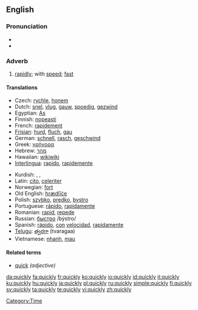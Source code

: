==English==

{{rank|step|turning|village|813|quickly|lie|supposed|original}}

===Pronunciation===
*{{IPA|/ˈkwɪkli/}}
*{{audio|en-us-quickly.ogg|Audio (US)}}

===Adverb===
{{en-adv}}

# [[rapidly]]; with [[speed]]; [[fast]]

====Translations====
{{top}}
*Czech: [[rychle]], [[honem]]
*Dutch: [[snel]], [[vlug]], [[gauw]], [[spoedig]], [[gezwind]]
*Egyptian: [[As]]
*Finnish: [[nopeasti]]
*French: [[rapidement]]
*[[Frisian]]: [[hurd]], [[fluch]], [[gau]]
*German: [[schnell]], [[rasch]], [[geschwind]]
*Greek: [[γρήγορα]]
*Hebrew: [[מהר]]
*Hawaiian: [[wikiwiki]]
*[[Interlingua]]: [[rapido]], [[rapidemente]]
{{mid}}
*Kurdish: {{KUchar|[[به‌هه‌ڵه‌داوان]]}}, {{KUchar|[[به‌ په‌له‌وه‌]]}}, {{KUchar|[[به‌گورجی]]}}
*Latin: [[cito]], [[celeriter]]
*Norwegian: [[fort]]
*Old English: [[hrædlice|hrædlīċe]]
*Polish: [[szybko]], [[prędko]], [[bystro]]
*Portuguese: [[rápido]], [[rapidamente]]
*Romanian: [[rapid]], [[repede]]
*Russian: [[быстро]] /býstro/
*Spanish: [[rápido]], [[con]] [[velocidad]], [[rapidamente]]
*[[Telugu]]: [[త్వరగా]] (tvaragaa)
*Vietnamese: [[nhanh]], [[mau#Vietnamese|mau]]
{{bottom}}

====Related terms====
*[[quick]] ''(adjective)''

[[Category:Time]]

[[da:quickly]]
[[fa:quickly]]
[[fr:quickly]]
[[ko:quickly]]
[[io:quickly]]
[[id:quickly]]
[[it:quickly]]
[[ku:quickly]]
[[hu:quickly]]
[[ja:quickly]]
[[pl:quickly]]
[[ru:quickly]]
[[simple:quickly]]
[[fi:quickly]]
[[sv:quickly]]
[[ta:quickly]]
[[te:quickly]]
[[vi:quickly]]
[[zh:quickly]]